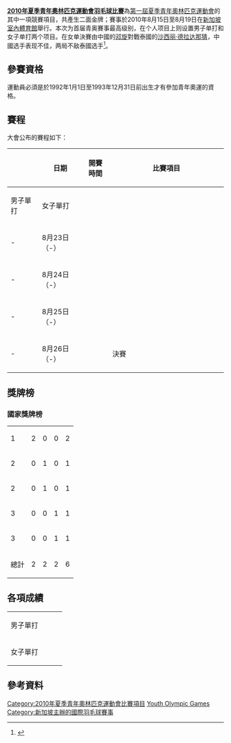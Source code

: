 {{noteTA|G1=Badminton|G2=Sports}}
{{Infobox sports competition event
| event         = [[夏季青年奧林匹克運動會羽毛球比賽|羽毛球]]
| competition   = [[2010年夏季青年奧林匹克運動會|2010年夏季青年奧林匹克運動會]]
|image          = [[File:Olympic_rings_without_rims.svg|centre]]
| image_size    = 
| alt           = 
|caption        = 
|venue          = [[新加坡室內體育館|新加坡室內體育館]]
| location      = {{新加坡}}[[新加坡|新加坡]]
|dates          = 2010年8月15日-8月19日
|competitors    = 
|nations        = 
|next           = [[2014年夏季青年奧林匹克運動會羽毛球比賽|2014]]
}}
'''[[2010年夏季青年奧林匹克運動會羽毛球比賽|2010年夏季青年奧林匹克運動會羽毛球比賽]]'''為[[2010年夏季青年奧林匹克運動會|第一屆夏季青年奧林匹克運動會]]的其中一項競賽項目，共產生二面金牌；賽事於2010年8月15日至8月19日在[[新加坡室內體育館|新加坡室內體育館]]舉行。本次为首届青奥賽事最高级别，在个人项目上则设置男子单打和女子单打两个项目。在女单決賽由中國的[[邓旋|邓旋]]對戰泰國的[[沙西丽·德拉达那猜|沙西丽·德拉达那猜]]，中國选手表现不佳，两局不敌泰國选手<ref>{{cite news|title=邓旋0-2遭泰国选手横扫 无缘青奥羽球女单冠军|url=http://sports.sohu.com/20100819/n274335697.shtml|agency=搜狐体育|date=2010-08-19|accessdate=2018-10-14|archive-date=2020-12-08|archive-url=https://web.archive.org/web/20201208083558/https://sports.sohu.com/20100819/n274335697.shtml|dead-url=no}}</ref>。

==參賽資格==
運動員必須是於1992年1月1日至1993年12月31日前出生才有參加青年奧運的資格。

== 賽程 ==
大會公布的賽程如下：
{| class=wikitable style="text-align:center; font-size:small" 
! rowspan="2" width=30 | 
! rowspan="2" width=130| 日期
! rowspan="2" width=80 | 開賽時間
! colspan="2" width=500| 比賽項目
|-
!width=100| 男子單打 
!width=100| 女子單打
|-
!-
|8月23日（-）
|
|
|
|-
!-
|8月24日（-）
|
|
|
|-
!-
|8月25日（-）
|
|
|
|-
!-
|8月26日（-）
|
|bgcolor="#7DE5FA"|決賽
|bgcolor="#7DE5FA"|決賽
|}

==獎牌榜==
===國家獎牌榜===
{| {{RankedMedalTable}}
|-
| 1 ||align=left|{{flagIOC|THA|2010年夏季青年}}  || 2 || 0 || 0 || 2
|-
| 2 ||align=left|{{flagIOC|IND|2010年夏季青年}}  || 0 || 1 || 0 || 1
|-
| 2 ||align=left|{{flagIOC|CHN|2010年夏季青年}}  || 0 || 1 || 0 || 1
|-
| 3 ||align=left|{{flagIOC|KOR|2010年夏季青年}}  || 0 || 0 || 1 || 1
|-
| 3 ||align=left|{{flagIOC|VIE|2010年夏季青年}}  || 0 || 0 || 1 || 1
|- class="sortbottom"
!colspan=2| 總計 || 2 || 2 || 2 || 6
|}

== 各項成績 ==
{| {{MedalistTable|type=項目}}
|-
| 男子單打<br/>{{DetailsLink|2010年夏季青年奧林匹克運動會羽毛球男子單打比賽}}
|{{flagIOCmedalist|[[Poodchalat_Pisit|Poodchalat Pisit]]|THA|2010年夏季青年}}
|{{flagIOCmedalist|[[普兰诺伊·哈塞纳·苏尼尔·库马尔|普蘭諾伊·H·S]]|IND|2010年夏季青年}}
|{{flagIOCmedalist|[[姜志旭|姜志旭]]|KOR|2010年夏季青年}}
|-
| 女子單打<br/>{{DetailsLink|2010年夏季青年奧林匹克運動會羽毛球女子單打比賽}}
|{{flagIOCmedalist|[[沙西丽·德拉达那猜|沙西丽·德拉达那猜]]|THA|2010年夏季青年}}
|{{flagIOCmedalist|[[邓旋|邓旋]]|CHN|2010年夏季青年}}
|{{flagIOCmedalist|[[武氏妆|武氏妆]]|VIE|2010年夏季青年}}
|}

==參考資料==
{{Reflist}}

{{青年奧林匹克運動會羽球比賽}}
{{2010年夏季青年奧林匹克運動會項目}}

[[Category:2010年夏季青年奧林匹克運動會比賽項目|Category:2010年夏季青年奧林匹克運動會比賽項目]]
[[Category:2010年羽毛球|Youth Olympic Games]]
[[Category:新加坡主辦的國際羽毛球賽事|Category:新加坡主辦的國際羽毛球賽事]]